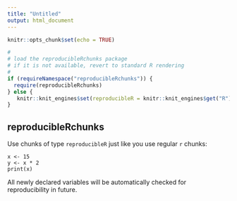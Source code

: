 ```yaml
---
title: "Untitled"
output: html_document
---
```


```r
knitr::opts_chunk$set(echo = TRUE)

#
# load the reproducibleRchunks package
# if it is not available, revert to standard R rendering
#
if (requireNamespace("reproducibleRchunks")) {
  require(reproducibleRchunks)
} else {
   knitr::knit_engines$set(reproducibleR = knitr::knit_engines$get("R"))
}

```

## reproducibleRchunks

Use chunks of type `reproducibleR` just like you use regular `r` chunks:

```reproducibleR
x <- 15
y <- x * 2
print(x)
``` 

All newly declared variables will be automatically checked for reproducibility in future.
